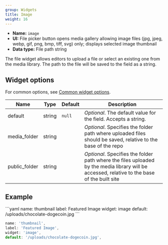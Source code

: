 ```yaml
---
group: Widgets
title: Image
weight: 16
---
```


- **Name:** `image`
- **UI:** File picker button opens media gallery allowing image files (jpg, jpeg, webp, gif, png, bmp, tiff, svg) only; displays selected image thumbnail
- **Data type:** File path string

The file widget allows editors to upload a file or select an existing one from the media library. The path to the file will be saved to the field as a string.

## Widget options

For common options, see [Common widget options](/docs/widgets#common-widget-options).

| Name          | Type   | Default | Description                                                                                                                                  |
| ------------- | ------ | ------- | -------------------------------------------------------------------------------------------------------------------------------------------- |
| default       | string | `null`  | _Optional_. The default value for the field. Accepts a string.                                                                               |
| media_folder  | string |         | _Optional_. Specifies the folder path where uploaded files should be saved, relative to the base of the repo                                 |
| public_folder | string |         | _Optional_. Specifies the folder path where the files uploaded by the media library will be accessed, relative to the base of the built site |

## Example

<CodeTabs>
```yaml
name: thumbnail
label: Featured Image
widget: image
default: /uploads/chocolate-dogecoin.jpg
```

```js
name: 'thumbnail',
label: 'Featured Image',
widget: 'image',
default: '/uploads/chocolate-dogecoin.jpg',
```

</CodeTabs>
